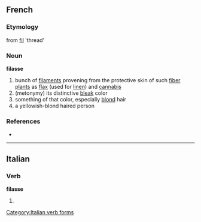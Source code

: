 ==French==
===Etymology===
from [[fil]] 'thread'

===Noun===
'''filasse''' {{f}}
# bunch of [[filament]]s provening from the protective skin of such [[fiber plant]]s as [[flax]] (used for [[linen]]) and [[cannabis]]
# (metonymy) its distinctive [[bleak]] color
# something of that color, especially [[blond]] hair
# a yellowish-blond haired person

===References===
* {{NPLarousse}}

----
==Italian==

===Verb===
'''filasse'''

# {{form of|[[third-person|Third-person]] [[singular]] [[imperfect subjunctive]]|[[filare#Italian|filare]]|lang=Italian}}

[[Category:Italian verb forms]]

{{rfc-auto}}
